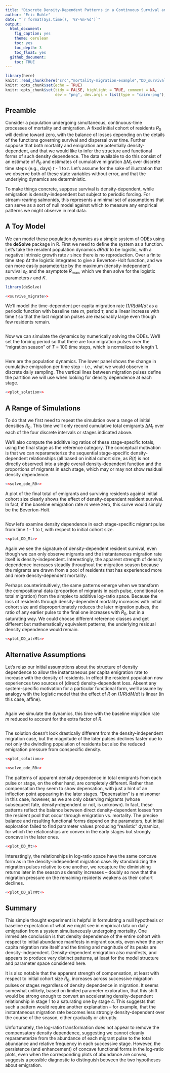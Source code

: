 ```yaml
---
title: "Discrete Density-Dependent Patterns in a Continuous Survival and Emigration Process"
author: "Eric Buhle"
date: "`r format(Sys.time(), '%Y-%m-%d')`"
output: 
  html_document:
    fig_caption: yes
    theme: cerulean
    toc: yes
    toc_depth: 3
    toc_float: yes
  github_document:
    toc: TRUE
---
```


```r
library(here)
knitr::read_chunk(here("src","mortality-migration-example","DD_survival_migration.R"))
knitr::opts_chunk$set(echo = TRUE)
knitr::opts_chunk$set(tidy = FALSE, highlight = TRUE, comment = NA, 
                      dev = "png", dev.args = list(type = "cairo-png"), dpi = 300)
```

## Preamble

Consider a population undergoing simultaneous, continuous-time processes of mortality and emigration. A fixed initial cohort of residents *R*<sub>0</sub> will decline toward zero, with the balance of losses depending on the details of the functions governing survival and dispersal over time. Further suppose that both mortality and emigration are potentially density-dependent, and that we would like to infer the structure and functional forms of such density dependence. The data available to do this consist of an estimate of *R*<sub>0</sub> and estimates of cumulative migration &Delta;*M*<sub>*t*</sub> over discrete time steps (e.g., days) *t* - 1 to *t*. Let's assume for the sake of illustration that we observe both of these state variables without error, and that the underlying dynamics are deterministic.

To make things concrete, suppose survival is density-dependent, while emigration is density-independent but subject to periodic forcing. For stream-rearing salmonids, this represents a minimal set of assumptions that can serve as a sort of null model against which to measure any empirical patterns we might observe in real data.

## A Toy Model

We can model these population dynamics as a simple system of ODEs using the **deSolve** package in R. First we need to define the system as a function. Let's take the resident population dynamics *dR*/*dt* to be logistic, with a negative intrinsic growth rate *r* since there is no reproduction. Over a finite time step &Delta;*t* the logistic integrates to give a Beverton-Holt function, and we can more easily parameterize by the maximum (density-independent) survival *s*<sub>0</sub> and the asymptote *R*<sub>max</sub>, which we then solve for the logistic parameters *r* and *K*.


```r
library(deSolve)

<<survive_migrate>>
```

We'll model the time-dependent per capita migration rate (1/*R*)*dM*/*dt* as a periodic function with baseline rate *m*, period *&tau;*, and a linear increase with time *t* so that the last migration pulses are reasonably large even though few residents remain.

```r
```

Now we can simulate the dynamics by numerically solving the ODEs. We'll set the forcing period so that there are four migration pulses over the "migration season" of *T* = 100 time steps, which is normalized to length 1.

```r
```

Here are the population dynamics. The lower panel shows the change in cumulative emigration per time step -- i.e., what we would observe in discrete daily sampling. The vertical lines between migration pulses define the partition we will use when looking for density dependence at each stage.

```r
<<plot_solution>>
```

## A Range of Simulations

To do that we first need to repeat the simulation over a range of initial densities *R*<sub>0</sub>. This time we'll only record cumulative total emigrants &Delta;*M*<sub>*t*</sub> over each of the four discrete intervals or stages indicated above. 

We'll also compute the additive log ratios of these stage-specific totals, using the final stage as the reference category. The conceptual motivation is that we can reparameterize the sequential stage-specific density-dependent relationships (all based on initial cohort size, as *R*(*t*) is not directly observed) into a single overall density-dependent function and the proportions of migrants in each stage, which may or may not show residual density dependence.

```r
<<solve_ode_R0>>
```

A plot of the final total of emigrants and surviving residents against initial cohort size clearly shows the effect of density-dependent resident survival. In fact, if the baseline emigration rate *m* were zero, this curve would simply be the Beverton-Holt.

```r
```

Now let's examine density dependence in each stage-specific migrant pulse from time *t* - 1 to *t*, with respect to initial cohort size.

```r
<<plot_DD_Mt>>
```

Again we see the signature of density-dependent resident survival, even though we can only observe migrants and the instantaneous migration rate itself is density-independent. Interestingly, the apparent strength of density dependence increases steadily throughout the migration season because the migrants are drawn from a pool of residents that has experienced more and more density-dependent mortality.

Perhaps counterintuitively, the same patterns emerge when we transform the compositional data (proportion of migrants in each pulse, conditional on total migration) from the simplex to additive log-ratio space. Because the loss of residents through density-dependent mortality increases with initial cohort size and disproportionately reduces the later migration pulses, the ratio of any earlier pulse to the final one increases with *R*<sub>0</sub>, but in a saturating way. We could choose different reference classes and get different but mathematically equivalent patterns; the underlying residual density dependence would remain.

```r
<<plot_DD_alrMt>>
```

## Alternative Assumptions

Let's relax our initial assumptions about the structure of density dependence to allow the instantaneous per capita emigration rate to increase with the density of residents. In effect the resident population now experiences two sources of (direct) density-dependent loss. Absent any system-specific motivation for a particular functional form, we'll assume by analogy with the logistic model that the effect of *R* on (1/*R*)*dM*/*dt* is linear (in this case, affine).

```r
```

Again we simulate the dynamics, this time with the baseline migration rate *m* reduced to account for the extra factor of *R*.

```r
```

The solution doesn't look drastically different from the density-independent migration case, but the magnitude of the later pulses declines faster due to not only the dwindling population of residents but also the reduced emigration pressure from conspecific density.

```r
<<plot_solution>>
```

```r
<<solve_ode_R0>>
```

The patterns of apparent density dependence in total emigrants from each pulse or stage, on the other hand, are completely different. Rather than compensation they seem to show depensation, with just a hint of an inflection point appearing in the later stages. "Depensation" is a misnomer in this case, however, as we are only observing migrants (whose subsequent fate, density-dependent or not, is unknown). In fact, these patterns reflect the balance between direct density-dependent losses from the resident pool that occur through emigration vs. mortality. The precise balance and resulting functional forms depend on the parameters, but initial exploration failed to find parameter values producing "realistic" dynamics, for which the relationships are convex in the early stages but strongly concave in the later ones.

```r
<<plot_DD_Mt>>
```

Interestingly, the relationships in log-ratio space have the same concave form as in the density-independent migration case. By standardizing the migration pulses relative to one another, we recapture the diminishing returns later in the season as density increases -- doubly so now that the migration pressure on the remaining residents weakens as their cohort declines.

```r
<<plot_DD_alrMt>>
```


## Summary

This simple thought experiment is helpful in formulating a null hypothesis or baseline expectation of what we might see in empirical data on daily emigration from a system simultaneously undergoing mortality. One immediate conclusion is that density dependence of the entire cohort with respect to initial abundance manifests in migrant counts, even when the per capita migration rate itself and the timing and magnitude of its peaks are density-independent. Density-dependent emigration also manifests, and appears to produce very distinct patterns, at least for the model structure and parameter space considered here.

It is also notable that the apparent strength of compensation, at least with respect to initial cohort size *R*<sub>0</sub>, increases across successive migration pulses or stages regardless of density dependence in migration. It seems somewhat unlikely, based on limited parameter exploration, that this shift would be strong enough to convert an accelerating density-dependent relationship in stage 1 to a saturating one by stage 4. This suggests that such a pattern would require another explanation -- for example, that the instantaneous migration rate becomes less strongly density-dependent over the course of the season, either gradually or abruptly.

Unfortunately, the log-ratio transformation does not appear to remove the compensatory density dependence, suggesting we cannot cleanly reparameterize from the abundance of each migrant pulse to the total abundance and relative frequency in each successive stage. However, the persistence (and enhancement) of concave functional forms in the log-ratio plots, even when the corresponding plots of abundance are convex, suggests a possible diagnostic to distinguish between the two hypotheses about emigration.
